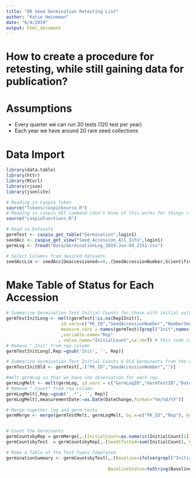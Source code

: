 ```yaml
---
title: "00 Seed Germination Retesting List"
author: "Katie Heineman"
date: "6/4/2019"
output: html_document
---
```


# How to create a procedure for retesting, while still gaining data for publication?

# Assumptions

+ Every quarter we can run 30 tests (120 test per year)
+ Each year we have around 20 rare seed collections

# Data Import
```r
library(data.table)
library(httr)
library(RCurl)
library(rjson)
library(jsonlite)

# Reading in Caspio Token
source("Tokens/caspioSource.R")
# Reading in caspio GET command (don't know if this works for things > 1000)
source("caspioFunctions.R")

# Read in Datasets
germTest <- caspio_get_table("Germination",login1)
seedAcc <- caspio_get_view("Seed_Accession_All_Info",login1)
germLog <- fread("Data/GerminationLog_2019-Jun-04_2151.csv")

# Select Columns from desired datasets
seedAccLim <- seedAcc[Deaccessioned==0,.(SeedAccessionNumber,ScientificName,CNPSRank,LocalityName,DateSeedCollected,MaternalLinesSampled,DateFrozen)]
```

# Make Table of Status for Each Accession

```r

# Summarize Germination Test Initial Counts for those with initial values in the init columsn
germTestInitLong <- melt(germTest[!is.na(Rep1Init)],
                     id.vars=c("PK_ID","SeedAccessionNumber","NumberSeedsPulled",""),
                     measure.vars = names(germTest)[grepl("Init",names(germTest))]
                     ,variable.name="Rep"
                    , value.name="InitialCount",na.rm=T) # this code is not performing correctly
# Remove "_Init" from rep column
germTestInitLong[,Rep:=gsub('Init', '', Rep)]

# Summarize Germination Test Initial Counts & Old Germinants from the old tests
germTestInitOld <- germTest[,.("PK_ID","SeedAccessionNumber","")]

#melt germLog so that we have one observation for each rep
germLogMelt <- melt(germLog, id.vars = c("GermLogID","GermTestID","DateChange", names(germLog)[15:18]), measure.vars = names(germLog)[5:14], variable.name="Rep",value.name="measurementCount",na.rm=T)
# Remove "_Count" from rep column
germLogMelt[,Rep:=gsub('_.*', '', Rep)]
germLogMelt[,measurementDate:=as.Date(DateChange,format="%m/%d/%Y")]

# Merge together log and germ tests
germMerge <- merge(germTestMelt, germLogMelt, by.x=c("PK_ID","Rep"), by.y=c("GermTestID","Rep"), all.x=T)


# Count the Germinants
germCountsbyRep = germMerge[,.(InitialCount=as.numeric(InitialCount[1]), MaxCount = max(as.numeric(measurementCount),na.rm=T)), by=c("SeedAccessionNumber","PK_ID", "Rep","StartDate","FinalDate","TestType","Baseline")]
germCountsbyTest  = germCountsbyRep[,.(SeedsTested=sum(InitialCount), Germinants = sum(MaxCount), GermPercent=round(sum(MaxCount)/sum(InitialCount)*100)), by=c("SeedAccessionNumber","TestType","PK_ID","StartDate","FinalDate","Baseline")]

# Make a Table of the Test Types Completed
germinationSummary <- germCountsbyTest[,.(Baseline=ifelse(grepl("Initial",toString(TestType)),"Yes","No"), 
                                 
                                       BaselineStatus=toString(Baseline[TestType=="Initial"])),by="SeedAccessionNumber"]

```